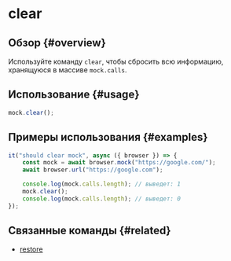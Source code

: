 # clear

## Обзор {#overview}

Используйте команду `clear`, чтобы сбросить всю информацию, хранящуюся в массиве `mock.calls`.

## Использование {#usage}

```javascript
mock.clear();
```

## Примеры использования {#examples}

```javascript
it("should clear mock", async ({ browser }) => {
    const mock = await browser.mock("https://google.com/");
    await browser.url("https://google.com");

    console.log(mock.calls.length); // выведет: 1
    mock.clear();
    console.log(mock.calls.length); // выведет: 0
});
```

## Связанные команды {#related}

-   [restore](./restore)
